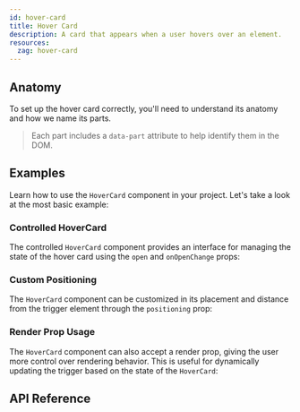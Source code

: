 ```yaml
---
id: hover-card
title: Hover Card
description: A card that appears when a user hovers over an element.
resources:
  zag: hover-card
---
```


<ComponentPreview />

## Anatomy

To set up the hover card correctly, you'll need to understand its anatomy and
how we name its parts.

> Each part includes a `data-part` attribute to help identify them in the DOM.

<Anatomy id="hover-card" />

## Examples

Learn how to use the `HoverCard` component in your project. Let's take a look at
the most basic example:

<Example id="basic" />

### Controlled HoverCard

The controlled `HoverCard` component provides an interface for managing the
state of the hover card using the `open` and `onOpenChange` props:

<Example id="controlled" />

### Custom Positioning

The `HoverCard` component can be customized in its placement and distance from
the trigger element through the `positioning` prop:

<Example id="positioning" />

### Render Prop Usage

The `HoverCard` component can also accept a render prop, giving the user more
control over rendering behavior. This is useful for dynamically updating the
trigger based on the state of the `HoverCard`:

<Example id="renderProp" />

## API Reference

<ComponentTypes id="hover-card" />

